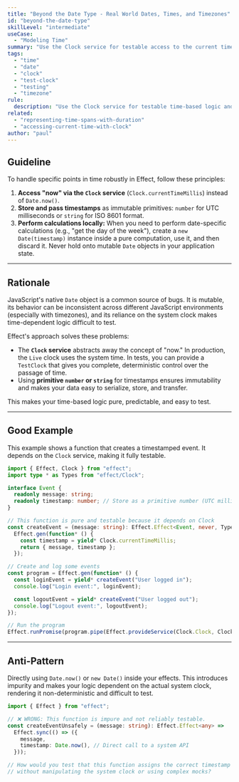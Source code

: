```yaml
---
title: "Beyond the Date Type - Real World Dates, Times, and Timezones"
id: "beyond-the-date-type"
skillLevel: "intermediate"
useCase:
  - "Modeling Time"
summary: "Use the Clock service for testable access to the current time and prefer immutable primitives for storing and passing timestamps."
tags:
  - "time"
  - "date"
  - "clock"
  - "test-clock"
  - "testing"
  - "timezone"
rule:
  description: "Use the Clock service for testable time-based logic and immutable primitives for timestamps."
related:
  - "representing-time-spans-with-duration"
  - "accessing-current-time-with-clock"
author: "paul"
---
```


## Guideline

To handle specific points in time robustly in Effect, follow these principles:
1.  **Access "now" via the `Clock` service** (`Clock.currentTimeMillis`) instead of `Date.now()`.
2.  **Store and pass timestamps** as immutable primitives: `number` for UTC milliseconds or `string` for ISO 8601 format.
3.  **Perform calculations locally:** When you need to perform date-specific calculations (e.g., "get the day of the week"), create a `new Date(timestamp)` instance inside a pure computation, use it, and then discard it. Never hold onto mutable `Date` objects in your application state.

---

## Rationale

JavaScript's native `Date` object is a common source of bugs. It is mutable, its behavior can be inconsistent across different JavaScript environments (especially with timezones), and its reliance on the system clock makes time-dependent logic difficult to test.

Effect's approach solves these problems:
-   The **`Clock` service** abstracts away the concept of "now." In production, the `Live` clock uses the system time. In tests, you can provide a `TestClock` that gives you complete, deterministic control over the passage of time.
-   Using **primitive `number` or `string`** for timestamps ensures immutability and makes your data easy to serialize, store, and transfer.

This makes your time-based logic pure, predictable, and easy to test.

---

## Good Example

This example shows a function that creates a timestamped event. It depends on the `Clock` service, making it fully testable.

```typescript
import { Effect, Clock } from "effect";
import type * as Types from "effect/Clock";

interface Event {
  readonly message: string;
  readonly timestamp: number; // Store as a primitive number (UTC millis)
}

// This function is pure and testable because it depends on Clock
const createEvent = (message: string): Effect.Effect<Event, never, Types.Clock> =>
  Effect.gen(function* () {
    const timestamp = yield* Clock.currentTimeMillis;
    return { message, timestamp };
  });

// Create and log some events
const program = Effect.gen(function* () {
  const loginEvent = yield* createEvent("User logged in");
  console.log("Login event:", loginEvent);

  const logoutEvent = yield* createEvent("User logged out");
  console.log("Logout event:", logoutEvent);
});

// Run the program
Effect.runPromise(program.pipe(Effect.provideService(Clock.Clock, Clock.make()))).catch(console.error);
```

---

## Anti-Pattern

Directly using `Date.now()` or `new Date()` inside your effects. This introduces impurity and makes your logic dependent on the actual system clock, rendering it non-deterministic and difficult to test.

```typescript
import { Effect } from "effect";

// ❌ WRONG: This function is impure and not reliably testable.
const createEventUnsafely = (message: string): Effect.Effect<any> =>
  Effect.sync(() => ({
    message,
    timestamp: Date.now(), // Direct call to a system API
  }));

// How would you test that this function assigns the correct timestamp
// without manipulating the system clock or using complex mocks?
```